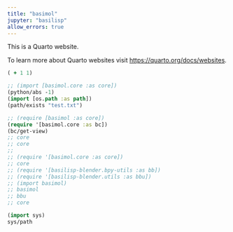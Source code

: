 ```yaml
---
title: "basimol"
jupyter: "basilisp"
allow_errors: true
---
```


This is a Quarto website.

To learn more about Quarto websites visit <https://quarto.org/docs/websites>.



```clojure
( + 1 1)
```


```clojure
;; (import [basimol.core :as core])
(python/abs -1)
(import [os.path :as path])
(path/exists "test.txt") 
```



```clojure
;; (require [basimol :as core])
(require '[basimol.core :as bc])
(bc/get-view)
;; core
;; core
;; 
;; (require '[basimol.core :as core])
;; core
;; (require '[basilisp-blender.bpy-utils :as bb])
;; (require '[basilisp-blender.utils :as bbu])
;; (import basimol)
;; basimol
;; bbu
;; core
```


```clojure
(import sys)
sys/path
```